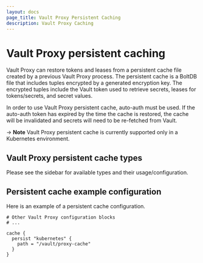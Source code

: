 ```yaml
---
layout: docs
page_title: Vault Proxy Persistent Caching
description: Vault Proxy Caching
---
```


# Vault Proxy persistent caching

Vault Proxy can restore tokens and leases from a persistent cache file created
by a previous Vault Proxy process. The persistent cache is a BoltDB file that
includes tuples encrypted by a generated encryption key. The encrypted tuples
include the Vault token used to retrieve secrets, leases for tokens/secrets, and
secret values.

In order to use Vault Proxy persistent cache, auto-auth must be used. If the
auto-auth token has expired by the time the cache is restored, the cache will
be invalidated and secrets will need to be re-fetched from Vault.

-> **Note** Vault Proxy persistent cache is currently supported only in a
Kubernetes environment.

## Vault Proxy persistent cache types

Please see the sidebar for available types and their usage/configuration.

## Persistent cache example configuration

Here is an example of a persistent cache configuration.

```hcl
# Other Vault Proxy configuration blocks
# ...

cache {
  persist "kubernetes" {
    path = "/vault/proxy-cache"
  }
}
```
